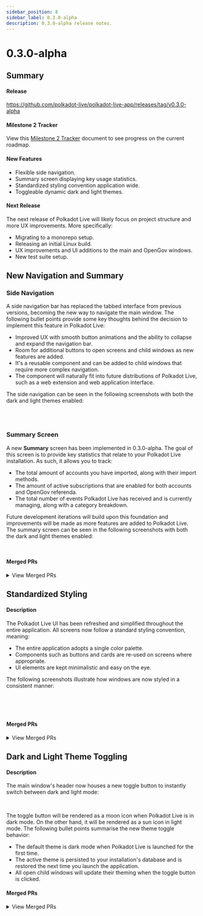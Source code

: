 ```yaml
---
sidebar_position: 8
sidebar_label: 0.3.0-alpha
description: 0.3.0-alpha release notes.
---
```



# 0.3.0-alpha

## Summary

#### Release

https://github.com/polkadot-live/polkadot-live-app/releases/tag/v0.3.0-alpha 

#### Milestone 2 Tracker

View this [Milestone 2 Tracker](https://docs.google.com/spreadsheets/d/1OnDXC8sXcX6DqMHZxLTVo6zQuEkEuZgBTIZHfpDoXLg/edit?usp=sharing) document to see progress on the current roadmap.

#### New Features

- Flexible side navigation.
- Summary screen displaying key usage statistics.
- Standardized styling convention application wide.
- Toggleable dynamic dark and light themes.

#### Next Release

The next release of Polkadot Live will likely focus on project structure and more UX improvements. More specifically:

- Migrating to a monorepo setup.
- Releasing an initial Linux build.
- UX improvements and UI additions to the main and OpenGov windows.
- New test suite setup.

## New Navigation and Summary

### Side Navigation

A side navigation bar has replaced the tabbed interface from previous versions, becoming the new way to navigate the main window. The following bullet points provide some key thoughts behind the decision to implement this feature in Polkadot Live:

- Improved UX with smooth button animations and the ability to collapse and expand the navigation bar.
- Room for additional buttons to open screens and child windows as new features are added.
- It's a reusable component and can be added to child windows that require more complex navigation. 
- The component will naturally fit into future distributions of Polkadot Live, such as a web extension and web application interface.

The side navigation can be seen in the following screenshots with both the dark and light themes enabled:

<div style={{ display: 'flex', gap: '1rem', justifyContent: 'space-between' }}>
  <Img url="/img/releases/0-3-0-alpha/side-nav-dark-1.jpg" maxHeight="300px" />
  <Img url="/img/releases/0-3-0-alpha/side-nav-dark-2.jpg" maxHeight="300px" />
  <Img url="/img/releases/0-3-0-alpha/side-nav-dark-3.jpg" maxHeight="300px" />
  <Img url="/img/releases/0-3-0-alpha/side-nav-dark-4.jpg" maxHeight="300px" />
</div>

<div style={{ display: 'flex', gap: '1rem', justifyContent: 'space-between' }}>
  <Img url="/img/releases/0-3-0-alpha/side-nav-light-1.jpg" maxHeight="300px" />
  <Img url="/img/releases/0-3-0-alpha/side-nav-light-2.jpg" maxHeight="300px" />
  <Img url="/img/releases/0-3-0-alpha/side-nav-light-3.jpg" maxHeight="300px" />
  <Img url="/img/releases/0-3-0-alpha/side-nav-light-4.jpg" maxHeight="300px" />
</div>

### Summary Screen

A new **Summary** screen has been implemented in 0.3.0-alpha. The goal of this screen is to provide key statistics that relate to your Polkadot Live installation. As such, it allows you to track:

- The total amount of accounts you have imported, along with their import methods.
- The amount of active subscriptions that are enabled for both accounts and OpenGov referenda.
- The total number of events Polkadot Live has received and is currently managing, along with a category breakdown.

Future development iterations will build upon this foundation and improvements will be made as more features are added to Polkadot Live. The summary screen can be seen in the following screenshots with both the dark and light themes enabled:

<div style={{ display: 'flex', gap: '1rem', justifyContent: 'space-between', marginBottom: '1rem' }}>
  <Img url="/img/releases/0-3-0-alpha/summary-dark-2.jpg" maxHeight="300px" />
  <Img url="/img/releases/0-3-0-alpha/summary-dark.jpg" maxHeight="300px" />
  <Img url="/img/releases/0-3-0-alpha/summary-light-2.jpg" maxHeight="300px" />
  <Img url="/img/releases/0-3-0-alpha/summary-light.jpg" maxHeight="300px" />
</div>

#### Merged PRs

<details>
  <summary>View Merged PRs</summary>
  -  [feat: sidebar navigation + summary screen #714](https://github.com/polkadot-live/polkadot-live-app/pull/714)
      - [feat: initial summary page #715](https://github.com/polkadot-live/polkadot-live-app/pull/715)
      - [feat: number meter component #716](https://github.com/polkadot-live/polkadot-live-app/pull/716)
      - [chore: stats library components #717](https://github.com/polkadot-live/polkadot-live-app/pull/717)
  - [feat: main window screen titles #719](https://github.com/polkadot-live/polkadot-live-app/pull/719)
  - [feat: persist side nav collapsed state #720](https://github.com/polkadot-live/polkadot-live-app/pull/720)
  - [chore: base window tabs iteration #721](https://github.com/polkadot-live/polkadot-live-app/pull/721)
  - [chore: move components to library #722](https://github.com/polkadot-live/polkadot-live-app/pull/722)
</details>

## Standardized Styling

#### Description

The Polkadot Live UI has been refreshed and simplified throughout the entire application. All screens now follow a standard styling convention, meaning:

- The entire application adopts a single color palette.
- Components such as buttons and cards are re-used on screens where appropriate.
- UI elements are kept minimalistic and easy on the eye.

The following screenshots illustrate how windows are now styled in a consistent manner:

<div style={{ display: 'flex', gap: '1rem', justifyContent: 'space-between', marginBottom: '1rem' }}>
  <Img url="/img/releases/0-3-0-alpha/dark-ui-1.jpg" maxHeight="200px" />
  <Img url="/img/releases/0-3-0-alpha/dark-ui-2.jpg" maxHeight="200px" />
  <Img url="/img/releases/0-3-0-alpha/light-ui-1.jpg" maxHeight="200px" />
  <Img url="/img/releases/0-3-0-alpha/light-ui-2.jpg" maxHeight="200px" />
</div>

<div style={{ display: 'flex', gap: '1rem', justifyContent: 'space-between', marginBottom: '1rem' }}>
  <Img url="/img/releases/0-3-0-alpha/dark-ui-3.jpg" maxHeight="200px" />
  <Img url="/img/releases/0-3-0-alpha/dark-ui-4.jpg" maxHeight="200px" />
  <Img url="/img/releases/0-3-0-alpha/light-ui-3.jpg" maxHeight="200px" />
  <Img url="/img/releases/0-3-0-alpha/light-ui-4.jpg" maxHeight="200px" />
</div>

<div style={{ display: 'flex', gap: '1rem', justifyContent: 'space-between', marginBottom: '1rem' }}>
  <Img url="/img/releases/0-3-0-alpha/dark-ui-6.jpg" maxHeight="150px" />
  <Img url="/img/releases/0-3-0-alpha/dark-ui-5.jpg" maxHeight="150px" />
  <Img url="/img/releases/0-3-0-alpha/light-ui-6.jpg" maxHeight="150px" />
  <Img url="/img/releases/0-3-0-alpha/light-ui-5.jpg" maxHeight="150px" />
</div>

#### Merged PRs

<details>
  <summary>View Merged PRs</summary>
  - [feat: styling iteration #723](https://github.com/polkadot-live/polkadot-live-app/pull/723)
      - [feat: accordion styling iteration #724](https://github.com/polkadot-live/polkadot-live-app/pull/724)
      - [feat: event item styling #725](https://github.com/polkadot-live/polkadot-live-app/pull/725)
      - [feat: subscription screen styling #726](https://github.com/polkadot-live/polkadot-live-app/pull/726)
      - [feat: settings screen styling #727](https://github.com/polkadot-live/polkadot-live-app/pull/727)
      - [feat: import screen styling #728](https://github.com/polkadot-live/polkadot-live-app/pull/728)
      - [feat: open gov screen styling #729](https://github.com/polkadot-live/polkadot-live-app/pull/729)
      - [feat: open gov referenda styling #730](https://github.com/polkadot-live/polkadot-live-app/pull/730)
      - [feat: open gov tracks styling #731](https://github.com/polkadot-live/polkadot-live-app/pull/731)
      - [chore: styling tweaks #732](https://github.com/polkadot-live/polkadot-live-app/pull/732)
</details>

## Dark and Light Theme Toggling

#### Description

The main window's header now houses a new toggle button to instantly switch between dark and light mode:

<div style={{ display: 'flex', gap: '1rem', justifyContent: 'space-around', marginBottom: '1rem' }}>
  <Img url="/img/releases/0-3-0-alpha/toggle-light.jpg" maxHeight="35px" />
  <Img url="/img/releases/0-3-0-alpha/toggle-dark.jpg" maxHeight="35px" />
</div>

The toggle button will be rendered as a moon icon when Polkadot Live is in dark mode. On the other hand, it will be rendered as a sun icon in light mode. The following bullet points summarise the new theme toggle behavior:

- The default theme is dark mode when Polkadot Live is launched for the first time.
- The active theme is persisted to your installation's database and is restored the next time you launch the application.
- All open child windows will update their theming when the toggle button is clicked.

#### Merged PRs

<details>
  <summary>View Merged PRs</summary>
  - [feat: dynamic themes #733](https://github.com/polkadot-live/polkadot-live-app/pull/733)
      - [feat: dynamic dark theme #734](https://github.com/polkadot-live/polkadot-live-app/pull/734)
      - [feat: dynamic light theme #735](https://github.com/polkadot-live/polkadot-live-app/pull/735)
  - [feat: theme toggle #736](https://github.com/polkadot-live/polkadot-live-app/pull/736)
  - [chore: theme tweaks #737](https://github.com/polkadot-live/polkadot-live-app/pull/737)
  - [fix: no accounts wrapper theming #738](https://github.com/polkadot-live/polkadot-live-app/pull/738)
</details>
